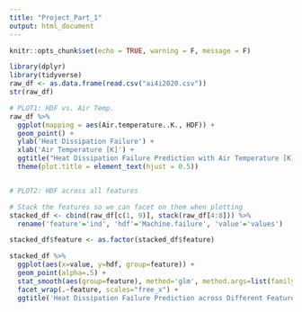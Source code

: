 ```yaml
---
title: "Project_Part_1"
output: html_document
---
```


```r
knitr::opts_chunk$set(echo = TRUE, warning = F, message = F)
```

```r
library(dplyr)
library(tidyverse)
raw_df <- as.data.frame(read.csv("ai4i2020.csv"))
str(raw_df)
```

```r
# PLOT1: HDF vs. Air Temp.
raw_df %>% 
  ggplot(mapping = aes(Air.temperature..K., HDF)) +
  geom_point() +
  ylab('Heat Dissipation Failure') + 
  xlab('Air Temperature [K]') + 
  ggtitle("Heat Dissipation Failure Prediction with Air Temperature [K]") +
  theme(plot.title = element_text(hjust = 0.5))


# PLOT2: HDF across all features

# Stack the features so we can facet on them when plotting
stacked_df <- cbind(raw_df[c(1, 9)], stack(raw_df[4:8])) %>% 
  rename('feature'='ind', 'hdf'='Machine.failure', 'value'='values')

stacked_df$feature <- as.factor(stacked_df$feature)

stacked_df %>% 
  ggplot(aes(x=value, y=hdf, group=feature)) +
  geom_point(alpha=.5) +
  stat_smooth(aes(group=feature), method='glm', method.args=list(family=binomial)) +
  facet_wrap(.~feature, scales="free_x") +
  ggtitle('Heat Dissipation Failure Prediction across Different Features')
```